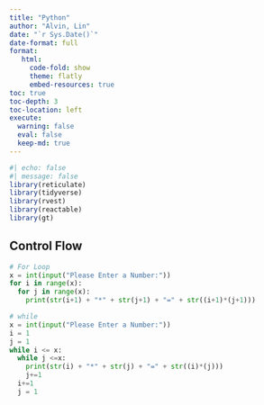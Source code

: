 ```yaml
---
title: "Python"
author: "Alvin, Lin"
date: "`r Sys.Date()`"
date-format: full
format:
   html:
     code-fold: show
     theme: flatly
     embed-resources: true
toc: true
toc-depth: 3
toc-location: left
execute:
  warning: false 
  eval: false
  keep-md: true
---
```


```r
#| echo: false
#| message: false
library(reticulate)
library(tidyverse)
library(rvest)
library(reactable)
library(gt)
```

## Control Flow
```python
# For Loop
x = int(input("Please Enter a Number:"))
for i in range(x):
  for j in range(x):
    print(str(i+1) + "*" + str(j+1) + "=" + str((i+1)*(j+1)))
```

```python
# while
x = int(input("Please Enter a Number:"))
i = 1
j = 1
while i <= x:
  while j <=x:
    print(str(i) + "*" + str(j) + "=" + str((i)*(j)))
    j+=1
  i+=1
  j = 1
```

